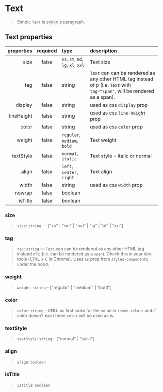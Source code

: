 
<Meta of={TextStories} />

# Text

> Simple `Text` is styled `p` paragraph.

## Text properties

| properties | required | type                                                                                                  | description                                                                                                                                                 |
| ---------: | :------: | :---------------------------------------------------------------------------------------------------- | :---------------------------------------------------------------------------------------------------------------------------------------------------------- |
|       size |  false   | <code>xs</code>, <code>sm</code>, <code>md</code>, <code>lg</code>, <code>xl</code>, <code>xxl</code> | Text size                                                                                                                                                   |
|        tag |  false   | string                                                                                                | <code>Text</code> can can be rendered as any other HTML tag instead of p (i.e. <code>Text</code> with <code>tag="span"</code>, will be rendered as a span). |
|    display |  false   | string                                                                                                | used as css <code>display</code> prop                                                                                                                       |
| lineHeight |  false   | string                                                                                                | used as css <code>line-height</code> prop                                                                                                                   |
|      color |  false   | string                                                                                                | used as css <code>color</code> prop                                                                                                                         |
|     weight |  false   | <code>regular</code>, <code>medium</code>, <code>bold</code>                                          | Text weight                                                                                                                                                 |
|  textStyle |  false   | <code>normal</code>, <code>italic</code>                                                              | Text style - italic or normal                                                                                                                               |
|      align |  false   | <code>left</code>, <code>center</code>, <code>right</code>                                            | Text align                                                                                                                                                  |
|      width |  false   | string                                                                                                | used as css <code>width</code> prop                                                                                                                         |
|     nowrap |  false   | boolean                                                                                               |                                                                                                                                                             |
|    isTitle |  false   | boolean                                                                                               |                                                                                                                                                             |

<Canvas />

### size

> `size`: `string` — \["xs" | "sm" | "md" | "lg" | "xl" | "xxl"]

<Canvas />

### tag

> `tag`: `string` — `Text` can can be rendered as any other HTML tag instead of `p` (i.e. can be rendered as a `span`). Check this in your dev-tools (<kbd>CTRL</kbd> + <kbd>C</kbd> in Chrome). Uses `as` prop from `styled-components` under the hood.

<Canvas />

### weight

> `weight`: `string` - \["regular" | "medium" | "bold"]

<Canvas />

### color

> `color`: `string` - GNUI as first looks for the value in `theme.colors` and if color doesn't exist there `color` will be used as is.

<Canvas />

### textStyle

> `textStyle`: `string` - \["normal" | "italic"]

<Canvas />

### align

> `align`: `boolean`

<Canvas />

### isTitle

> `isTitle`: `boolean`

<Canvas />
